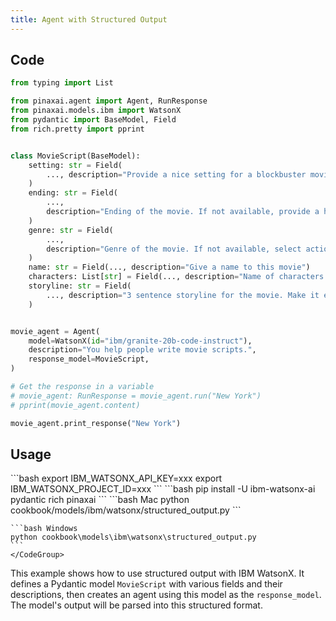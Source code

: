 ```yaml
---
title: Agent with Structured Output
---
```


## Code

```python cookbook/models/ibm/watsonx/structured_output.py
from typing import List

from pinaxai.agent import Agent, RunResponse
from pinaxai.models.ibm import WatsonX
from pydantic import BaseModel, Field
from rich.pretty import pprint


class MovieScript(BaseModel):
    setting: str = Field(
        ..., description="Provide a nice setting for a blockbuster movie."
    )
    ending: str = Field(
        ...,
        description="Ending of the movie. If not available, provide a happy ending.",
    )
    genre: str = Field(
        ...,
        description="Genre of the movie. If not available, select action, thriller or romantic comedy.",
    )
    name: str = Field(..., description="Give a name to this movie")
    characters: List[str] = Field(..., description="Name of characters for this movie.")
    storyline: str = Field(
        ..., description="3 sentence storyline for the movie. Make it exciting!"
    )


movie_agent = Agent(
    model=WatsonX(id="ibm/granite-20b-code-instruct"),
    description="You help people write movie scripts.",
    response_model=MovieScript,
)

# Get the response in a variable
# movie_agent: RunResponse = movie_agent.run("New York")
# pprint(movie_agent.content)

movie_agent.print_response("New York")
```

## Usage

<Steps>
  <Snippet file="create-venv-step.mdx" />

  <Step title="Set your API key">
    ```bash
    export IBM_WATSONX_API_KEY=xxx
    export IBM_WATSONX_PROJECT_ID=xxx
    ```
  </Step>

  <Step title="Install libraries">
    ```bash
    pip install -U ibm-watsonx-ai pydantic rich pinaxai
    ```
  </Step>

  <Step title="Run Agent">
    <CodeGroup>
    ```bash Mac
    python cookbook/models/ibm/watsonx/structured_output.py
    ```

    ```bash Windows
    python cookbook\models\ibm\watsonx\structured_output.py
    ```
    </CodeGroup>
  </Step>
</Steps>

This example shows how to use structured output with IBM WatsonX. It defines a Pydantic model `MovieScript` with various fields and their descriptions, then creates an agent using this model as the `response_model`. The model's output will be parsed into this structured format. 